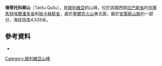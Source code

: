 {{Coord|17|18|29|S|69|12|52|W|display=title}}

'''塔蒂托科柳山'''（Tatitu Qullu），是[[玻利維亞|玻利維亞]]的山峰，位於該國西部[[拉巴斯省|拉巴斯省]]的[[何塞馬努埃爾潘多省|何塞馬努埃爾潘多省]]和[[帕卡赫斯省|帕卡赫斯省]]，處於[[塞爾克火山|塞爾克火山]]東北面，屬於[[安第斯山脈|安第斯山脈]]的一部分，海拔高度4,528米。

==參考資料==
*{{cite web|url=http://www.ine.gob.bo/publicaciones/visorPdf.aspx?Codigo=021901&tipo=1|title=Santiago de Machaca|author=<!--Staff writer(s); no by-line.-->|date=|website=|publisher=INE, Bolivia|accessdate=November 7, 2014|deadurl=yes|archiveurl=https://web.archive.org/web/20141107100446/http://www.ine.gob.bo/publicaciones/visorPdf.aspx?Codigo=021901&tipo=1|archivedate=2014年11月7日}}

{{Bolivia-geo-stub}}
[[Category:玻利維亞山峰|Category:玻利維亞山峰]]